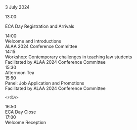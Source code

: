 
<ProgramHeading ECADay>3 July 2024</ProgramHeading>
<div className="ProgramLineItem">
    <div className="cpTime">
        13:00
    </div>
    <div className="cpSingleEntry titleEntry">
    <p className="cpBigTitleText">
    ECA Day Registration and Arrivals
    </p>
    </div>
</div>
<div className="ProgramLineItem">
    <div className="cpTime">
    14:00
    </div>
    <div className="cpSingleEntry">
        <div className="cpTitleText">
        Welcome and Introductions
        </div>
        <div className="cpLevel2Text">
        ALAA 2024 Conference Committee
        </div>
    </div>
</div>
<div className="ProgramLineItem">
    <div className="cpTime">
        14:15
    </div>
    <div className="cpSingleEntry">
        <div className="cpTitleText">
        Workshop: Contemporary challenges in teaching law students
        </div>
        <div className="cpLevel2Text">
        Facilitated by ALAA 2024 Conference Committee
        </div>
        <div>
            <LearnButton learnURL='https://padlet.com/ferr0182/alaa-2024-conference-eca-day-gybx8w4fijnr77x1/wish/2976530957' />
        </div>
    </div>
</div>
<div className="ProgramLineItem"> 
    <div className="cpTime">
    15:30
    </div>
    <div className="cpSingleEntry breakEntry">
        <div className="cpTitleText">
        Afternoon Tea
        </div>
    </div>
</div>
<div className="ProgramLineItem">
    <div className="cpTime">
        15:50
    </div>
    <div className="cpSingleEntry">
        <div className="cpTitleText">
        Panel: Job Application and Promotions
        </div>
        <div className="cpLevel2Text">
        Facilitated by ALAA 2024 Conference Committee
        </div>
        <div>
            <LearnButton learnURL='https://padlet.com/ferr0182/alaa-2024-conference-eca-day-gybx8w4fijnr77x1/wish/2976531329' />
        </div>

    </div>
</div>
<div className="ProgramLineItem">
    <div className="cpTime">
        16:50
    </div>
    <div className="cpSingleEntry breakEntry">
        <div className="cpTitleText">
        ECA Day Close
        </div>
    </div>
</div>

<div className="ProgramLineItem">
    <div className="cpTime">
    17:00
    </div>
    <div className="cpSingleEntry galaDinnerEntry">
        <div className="cpTitleText">
        Welcome Reception
        </div>
    </div>
</div>
